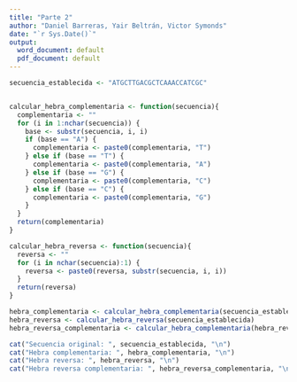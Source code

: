 ---
title: "Parte 2"
author: "Daniel Barreras, Yair Beltrán, Victor Symonds"
date: "`r Sys.Date()`"
output:
  word_document: default
  pdf_document: default
---

```{r}
secuencia_establecida <- "ATGCTTGACGCTCAAACCATCGC"


calcular_hebra_complementaria <- function(secuencia){
  complementaria <- ""
  for (i in 1:nchar(secuencia)) {
    base <- substr(secuencia, i, i)
    if (base == "A") {
      complementaria <- paste0(complementaria, "T")
    } else if (base == "T") {
      complementaria <- paste0(complementaria, "A")
    } else if (base == "G") {
      complementaria <- paste0(complementaria, "C")
    } else if (base == "C") {
      complementaria <- paste0(complementaria, "G")
    }
  }
  return(complementaria)
}

calcular_hebra_reversa <- function(secuencia){
  reversa <- ""
  for (i in nchar(secuencia):1) {
    reversa <- paste0(reversa, substr(secuencia, i, i))
  }
  return(reversa)
}

hebra_complementaria <- calcular_hebra_complementaria(secuencia_establecida)
hebra_reversa <- calcular_hebra_reversa(secuencia_establecida)
hebra_reversa_complementaria <- calcular_hebra_complementaria(hebra_reversa)

cat("Secuencia original: ", secuencia_establecida, "\n")
cat("Hebra complementaria: ", hebra_complementaria, "\n")
cat("Hebra reversa: ", hebra_reversa, "\n")
cat("Hebra reversa complementaria: ", hebra_reversa_complementaria, "\n")



```

